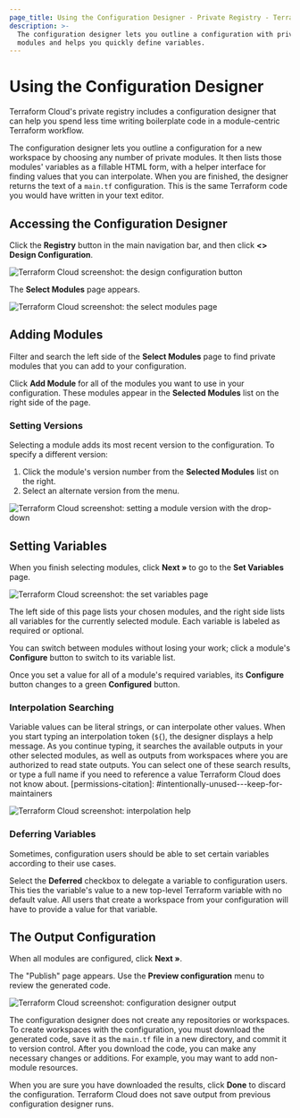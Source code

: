 ```yaml
---
page_title: Using the Configuration Designer - Private Registry - Terraform Cloud
description: >-
  The configuration designer lets you outline a configuration with private
  modules and helps you quickly define variables.
---
```


# Using the Configuration Designer

Terraform Cloud's private registry includes a configuration designer that can help you spend less time writing boilerplate code in a module-centric Terraform workflow.

The configuration designer lets you outline a configuration for a new workspace by choosing any number of private modules. It then lists those modules' variables as a fillable HTML form, with a helper interface for finding values that you can interpolate. When you are finished, the designer returns the text of a `main.tf` configuration. This is the same Terraform code you would have written in your text editor.

## Accessing the Configuration Designer

Click the **Registry** button in the main navigation bar, and then click **<\> Design Configuration**.

![Terraform Cloud screenshot: the design configuration button](/img/docs/design-start.png)

The **Select Modules** page appears.

![Terraform Cloud screenshot: the select modules page](/img/docs/design-select-modules.png)

## Adding Modules

Filter and search the left side of the **Select Modules** page to find private modules that you can add to your configuration.

Click **Add Module** for all of the modules you want to use in your configuration. These modules appear in the **Selected Modules** list on the right side of the page.

### Setting Versions

Selecting a module adds its most recent version to the configuration. To specify a different version:

1. Click the module's version number from the **Selected Modules** list on the right.
1. Select an alternate version from the menu.

![Terraform Cloud screenshot: setting a module version with the drop-down](/img/docs/design-set-version.png)

## Setting Variables

When you finish selecting modules, click **Next »** to go to the **Set Variables** page.

![Terraform Cloud screenshot: the set variables page](/img/docs/design-variables-finished.png)

The left side of this page lists your chosen modules, and the right side lists all variables for the currently selected module. Each variable is labeled as required or optional.

You can switch between modules without losing your work; click a module's **Configure** button to switch to its variable list.

Once you set a value for all of a module's required variables, its **Configure** button changes to a green **Configured** button.

### Interpolation Searching

Variable values can be literal strings, or can interpolate other values. When you start typing an interpolation token (`${`), the designer displays a help message. As you continue typing, it searches the available outputs in your other selected modules, as well as outputs from workspaces where you are authorized to read state outputs. You can select one of these search results, or type a full name if you need to reference a value Terraform Cloud does not know about.
\[permissions-citation]: #intentionally-unused---keep-for-maintainers

![Terraform Cloud screenshot: interpolation help](/img/docs/design-variables-help.png)

### Deferring Variables

Sometimes, configuration users should be able to set certain variables according to their use cases.

Select the **Deferred** checkbox to delegate a variable to configuration users. This ties the variable's value to a new top-level Terraform variable with no default value. All users that create a workspace from your configuration will have to provide a value for that variable.

## The Output Configuration

When all modules are configured, click **Next »**.

The "Publish" page appears. Use the **Preview configuration** menu to review the generated code.

![Terraform Cloud screenshot: configuration designer output](/img/docs/design-verify.png)

The configuration designer does not create any repositories or workspaces. To create workspaces with the configuration, you must download the generated code, save it as the `main.tf` file in a new directory, and commit it to version control. After you download the code, you can make any necessary changes or additions. For example, you may want to add non-module resources.

When you are sure you have downloaded the results, click **Done** to discard the configuration. Terraform Cloud does not save output from previous configuration designer runs.
